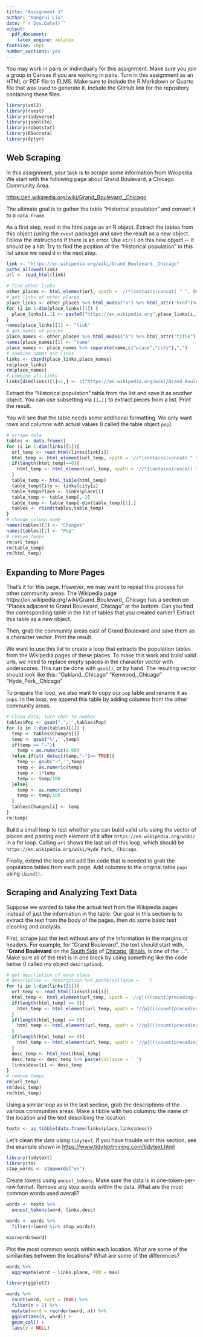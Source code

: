 ```yaml
---
title: "Assignment 3"
author: "Kangrui Liu"
date: "`r Sys.Date()`"
output: 
  pdf_document: 
    latex_engine: xelatex
fontsize: 10pt
number_sections: yes
---
```


You may work in pairs or individually for this assignment. Make sure you join a group in Canvas if you are working in pairs. Turn in this assignment as an HTML or PDF file to ELMS. Make sure to include the R Markdown or Quarto file that was used to generate it. Include the GitHub link for the repository containing these files.

```r
library(xml2)
library(rvest)
library(tidyverse)
library(jsonlite)
library(robotstxt)
library(RSocrata)
library(dplyr)
```

## Web Scraping

In this assignment, your task is to scrape some information from Wikipedia. We start with the following page about Grand Boulevard, a Chicago Community Area.

<https://en.wikipedia.org/wiki/Grand_Boulevard,_Chicago>

The ultimate goal is to gather the table "Historical population" and convert it to a `data.frame`.

As a first step, read in the html page as an R object. Extract the tables from this object (using the `rvest` package) and save the result as a new object. Follow the instructions if there is an error. Use `str()` on this new object \-- it should be a list. Try to find the position of the "Historical population" in this list since we need it in the next step.
```r
link <- "https://en.wikipedia.org/wiki/Grand_Boulevard,_Chicago"
paths_allowed(link)
url <- read_html(link)
```

```r
# find other links
other_places <- html_element(url, xpath = '//*[contains(concat( " ", @class, " " ), concat( " ", "navbox", " " ))]')
# get links of other places
place_links <- other_places %>% html_nodes("a") %>% html_attr("href")%>% data.frame()
for (i in 1:dim(place_links)[1]) {
  place_links[i,1] <- paste0("https://en.wikipedia.org",place_links[i,1], collapse = NULL) 
}
names(place_links)[1] <- "link"
# get names of places
place_names <- other_places %>% html_nodes("a") %>% html_attr("title") %>% data.frame()
names(place_names)[1] <- "name"
place_names <- place_names %>% separate(name,c("place","city"),",")
# combine names and links
links <- cbind(place_links,place_names)
rm(place_links)
rm(place_names)
# combine all links
links[dim(links)[1]+1,] <- c("https://en.wikipedia.org/wiki/Grand_Boulevard,_Chicago","Grand Boulevard"," Chicago")
```

Extract the "Historical population" table from the list and save it as another object. You can use subsetting via `[[…]]` to extract pieces from a list. Print the result.

You will see that the table needs some additional formatting. We only want rows and columns with actual values (I called the table object `pop`).

```r
# scrape data
tables <- data.frame()
for (i in 1:dim(links)[1]){
  url_temp <- read_html(links$link[i])
  html_temp <- html_element(url_temp, xpath = '//*[contains(concat( " ", @class, " " ), concat( " ", "us-census-pop-right", " " ))]')
  if(length(html_temp)==0){
    html_temp <- html_element(url_temp, xpath = '//*[contains(concat( " ", @class, " " ), concat( " ", "us-census-pop-left", " " ))]')
  }
  table_temp <- html_table(html_temp)
  table_temp$City <- links$city[i]
  table_temp$Place <- links$place[i]
  table_temp <- table_temp[,-3]
  table_temp <- table_temp[-dim(table_temp)[1],]
  tables <- rbind(tables,table_temp)
}
# change column name
names(tables)[3] <- "Changes"
names(tables)[2] <- "Pop"
# remove temps
rm(url_temp)
rm(table_temp)
rm(html_temp)
```


## Expanding to More Pages

That's it for this page. However, we may want to repeat this process for other community areas. The Wikipedia page https://en.wikipedia.org/wiki/Grand_Boulevard,\_Chicago has a section on "Places adjacent to Grand Boulevard, Chicago" at the bottom. Can you find the corresponding table in the list of tables that you created earlier? Extract this table as a new object.

Then, grab the community areas east of Grand Boulevard and save them as a character vector. Print the result.

We want to use this list to create a loop that extracts the population tables from the Wikipedia pages of these places. To make this work and build valid urls, we need to replace empty spaces in the character vector with underscores. This can be done with `gsub()`, or by hand. The resulting vector should look like this: "Oakland,\_Chicago" "Kenwood,\_Chicago" "Hyde_Park,\_Chicago"

To prepare the loop, we also want to copy our `pop` table and rename it as `pops`. In the loop, we append this table by adding columns from the other community areas.


```r
# clean data, turn char to number
tables$Pop <- gsub(",",'',tables$Pop)
for (i in 1:dim(tables)[1]) {
  temp <- tables$Changes[i]
  temp <- gsub("%",'',temp)
  if(temp == "—"){
    temp = as.numeric(0.00)
  }else if(str_detect(temp,"−")== TRUE){
    temp <- gsub("−",'',temp)
    temp <- as.numeric(temp)
    temp = -1*temp
    temp <- temp/100
  }else{
    temp <- as.numeric(temp)
    temp <- temp/100
  }
  tables$Changes[i] <- temp
}
rm(temp)
```

Build a small loop to test whether you can build valid urls using the vector of places and pasting each element of it after `https://en.wikipedia.org/wiki/` in a for loop. Calling `url` shows the last url of this loop, which should be `https://en.wikipedia.org/wiki/Hyde_Park,_Chicago`.

Finally, extend the loop and add the code that is needed to grab the population tables from each page. Add columns to the original table `pops` using `cbind()`.

## Scraping and Analyzing Text Data

Suppose we wanted to take the actual text from the Wikipedia pages instead of just the information in the table. Our goal in this section is to extract the text from the body of the pages, then do some basic text cleaning and analysis.

First, scrape just the text without any of the information in the margins or headers. For example, for "Grand Boulevard", the text should start with, "**Grand Boulevard** on the [South Side](https://en.wikipedia.org/wiki/South_Side,_Chicago "South Side, Chicago") of [Chicago](https://en.wikipedia.org/wiki/Chicago "Chicago"), [Illinois](https://en.wikipedia.org/wiki/Illinois "Illinois"), is one of the ...". Make sure all of the text is in one block by using something like the code below (I called my object `description`).

```r
# get description of each place
# description <- description %>% paste(collapse = ' ')
for (i in 1:dim(links)[1]){
  url_temp <- read_html(links$link[i])
  html_temp <- html_element(url_temp, xpath = '//p[(((count(preceding-sibling::*) + 1) = 6) and parent::*)]')
  if(length(html_temp) == 0){
    html_temp <- html_element(url_temp, xpath = '//p[(((count(preceding-sibling::*) + 1) = 7) and parent::*)]')
  }
  if(length(html_temp) == 0){
    html_temp <- html_element(url_temp, xpath = '//p[(((count(preceding-sibling::*) + 1) = 8) and parent::*)]')
  }
  if(length(html_temp) == 0){
    html_temp <- html_element(url_temp, xpath = '//p[(((count(preceding-sibling::*) + 1) = 9) and parent::*)]')
  }
  desc_temp <- html_text(html_temp)
  desc_temp <- desc_temp %>% paste(collapse = ' ')
  links$desc[i] <- desc_temp
}
# remove temps
rm(url_temp)
rm(desc_temp)
rm(html_temp)
```

Using a similar loop as in the last section, grab the descriptions of the various communities areas. Make a tibble with two columns: the name of the location and the text describing the location.
```r
texts <- as_tibble(data.frame(links$place,links$desc))
```

Let's clean the data using `tidytext`. If you have trouble with this section, see the example shown in <https://www.tidytextmining.com/tidytext.html>

```r
library(tidytext)
library(tm)
stop_words <- stopwords("en")
```

Create tokens using `unnest_tokens`. Make sure the data is in one-token-per-row format. Remove any stop words within the data. What are the most common words used overall?
```r
words <- texts %>%
  unnest_tokens(word, links.desc) 

words <- words %>%
  filter(!(word %in% stop_words))

max(words$word)
```

Plot the most common words within each location. What are some of the similarities between the locations? What are some of the differences?
```r
words %>%
  aggregate(word ~ links.place, FUN = max)
```

```r
library(ggplot2)

words %>%
  count(word, sort = TRUE) %>%
  filter(n > 2) %>%
  mutate(word = reorder(word, n)) %>%
  ggplot(aes(n, word)) +
  geom_col() +
  labs(y = NULL)
```

